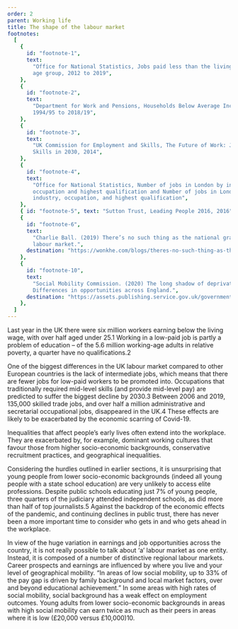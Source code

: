 ```yaml
---
order: 2
parent: Working life
title: The shape of the labour market
footnotes:
  [
    {
      id: "footnote-1",
      text:
        "Office for National Statistics, Jobs paid less than the living wage by
        age group, 2012 to 2019",
    },
    {
      id: "footnote-2",
      text:
        "Department for Work and Pensions, Households Below Average Income,
        1994/95 to 2018/19",
    },
    {
      id: "footnote-3",
      text:
        "UK Commission for Employment and Skills, The Future of Work: Jobs and
        Skills in 2030, 2014",
    },
    {
      id: "footnote-4",
      text:
        "Office for National Statistics, Number of jobs in London by industry,
        occupation and highest qualification and Number of jobs in London by
        industry, occupation, and highest qualification",
    },
    { id: "footnote-5", text: "Sutton Trust, Leading People 2016, 2016" },
    {
      id: "footnote-6",
      text:
        "Charlie Ball. (2019) There’s no such thing as the national graduate
        labour market.",
      destination: "https://wonkhe.com/blogs/theres-no-such-thing-as-the-national-graduate-labour-market/",
    },
    {
      id: "footnote-10",
      text:
        "Social Mobility Commission. (2020) The long shadow of deprivation:
        Differences in opportunities across England.",
      destination: "https://assets.publishing.service.gov.uk/government/uploads/system/uploads/attachment_data/file/917278/The_long_shadow_of_deprivation_-_differences_in_opportunities_across_England.pdf",
    },
  ]
---
```



<div>
  Last year in the UK there were six million workers earning below the living
  wage, with over half aged under 25.<FootnoteLink
  linkId="footnote-1">1</FootnoteLink> Working in a low-paid job is partly a
  problem of education – of the 5.6 million working-age adults in relative
  poverty, a quarter have no qualifications.<FootnoteLink
  linkId="footnote-2">2</FootnoteLink>

One of the biggest differences in the UK labour market compared to other
European countries is the lack of intermediate jobs, which means that there are
fewer jobs for low-paid workers to be promoted into. Occupations that
traditionally required mid-level skills (and provide mid-level pay) are
predicted to suffer the biggest decline by 2030.<FootnoteLink
  linkId="footnote-3">3</FootnoteLink> Between 2006 and 2019, 135,000 skilled
trade jobs, and over half a million administrative and secretarial occupational
jobs, disappeared in the UK.<FootnoteLink
  linkId="footnote-4">4</FootnoteLink> These effects are likely to be
exacerbated by the economic scarring of Covid-19.

</div>

<ResearchImage imageName="shape-of-labour-market.jpg" />

<div>
  Inequalities that affect people’s early lives often extend into the workplace.
  They are exacerbated by, for example, dominant working cultures that favour
  those from higher socio-economic backgrounds, conservative recruitment
  practices, and geographical inequalities.

Considering the hurdles outlined in earlier sections, it is unsurprising that
young people from lower socio-economic backgrounds (indeed all young people with
a state school education) are very unlikely to access elite professions. Despite
public schools educating just 7% of young people, three quarters of the
judiciary attended independent schools, as did more than half of top
journalists.<FootnoteLink linkId="footnote-5">5</FootnoteLink> Against the
backdrop of the economic effects of the pandemic, and continuing declines in
public trust, there has never been a more important time to consider who gets in
and who gets ahead in the workplace.

</div>

In view of the huge variation in earnings and job opportunities across the
country, it is not really possible to talk about ‘a’ labour market as one
entity. Instead, it is composed of a number of distinctive regional labour
markets. Career prospects and earnings are influenced by where you live and your
level of geographical mobility. “In areas of low social mobility, up to 33% of
the pay gap is driven by family background and local market factors, over and
beyond educational achievement.” In some areas with high rates of social
mobility, social background has a weak effect on employment outcomes. Young
adults from lower socio-economic backgrounds in areas with high social mobility
can earn twice as much as their peers in areas where it is low (£20,000 versus
£10,000)<FootnoteLink linkId="footnote-10">10</FootnoteLink>.
